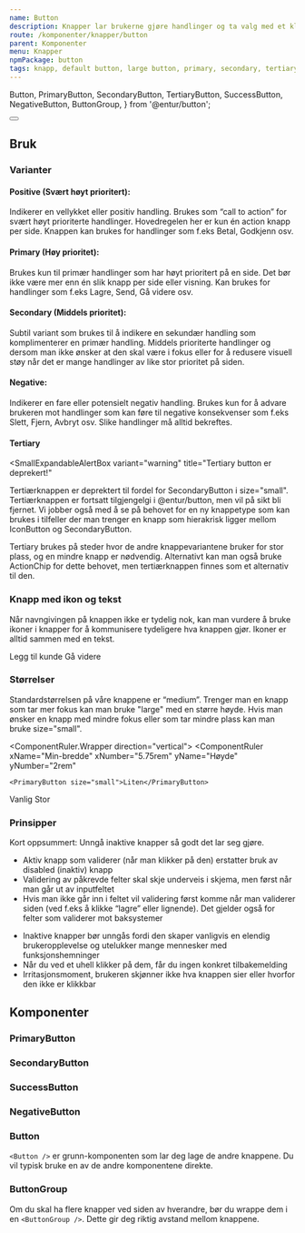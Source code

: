 ```yaml
---
name: Button
description: Knapper lar brukerne gjøre handlinger og ta valg med et klikk.
route: /komponenter/knapper/button
parent: Komponenter
menu: Knapper
npmPackage: button
tags: knapp, default button, large button, primary, secondary, tertiary, primær, sekundær, tertiær
---
```


  Button,
  PrimaryButton,
  SecondaryButton,
  TertiaryButton,
  SuccessButton,
  NegativeButton,
  ButtonGroup,
} from '@entur/button';

<PageHeader />

<Playground props={standardknapper}>
  <Button></Button>
</Playground>

## Bruk

### Varianter

#### Positive (Svært høyt prioritert):

Indikerer en vellykket eller positiv handling. Brukes som “call to action” for svært høyt prioriterte handlinger. Hovedregelen her er kun én action knapp per side. Knappen kan brukes for handlinger som f.eks Betal, Godkjenn osv.

#### Primary (Høy prioritet):

Brukes kun til primær handlinger som har høyt prioritert på en side. Det bør ikke være mer enn én slik knapp per side eller visning. Kan brukes for handlinger som f.eks Lagre, Send, Gå videre osv.

#### Secondary (Middels prioritet):

Subtil variant som brukes til å indikere en sekundær handling som komplimenterer en primær handling. Middels prioriterte handlinger og dersom man ikke ønsker at den skal være i fokus eller for å redusere visuell støy når det er mange handlinger av like stor prioritet på siden.

#### Negative:

Indikerer en fare eller potensielt negativ handling. Brukes kun for å advare brukeren mot handlinger som kan føre til negative konsekvenser som f.eks Slett, Fjern, Avbryt osv. Slike handlinger må alltid bekreftes.

#### Tertiary

<SmallExpandableAlertBox
  variant="warning"
  title="Tertiary button er deprekert!"
>
  Tertiærknappen er deprektert til fordel for SecondaryButton i size="small".
  Tertiærknappen er fortsatt tilgjengelgi i @entur/button, men vil på sikt bli
  fjernet. Vi jobber også med å se på behovet for en ny knappetype som kan
  brukes i tilfeller der man trenger en knapp som hierakrisk ligger mellom
  IconButton og SecondaryButton.
</SmallExpandableAlertBox>
<br />

Tertiary brukes på steder hvor de andre knappevariantene bruker for stor plass, og en mindre knapp er nødvendig. Alternativt kan man også bruke ActionChip for dette behovet, men tertiærknappen finnes som et alternativ til den.

### Knapp med ikon og tekst

Når navngivingen på knappen ikke er tydelig nok, kan man vurdere å bruke
ikoner i knapper for å kommunisere tydeligere hva knappen gjør. Ikoner er
alltid sammen med en tekst.

<Playground>
  <ButtonGroup>
    <SecondaryButton>
      <AddIcon /> Legg til kunde
    </SecondaryButton>
    <SuccessButton>
      Gå videre <ForwardIcon />
    </SuccessButton>
  </ButtonGroup>
</Playground>

### Størrelser

Standardstørrelsen på våre knappene er “medium”. Trenger man en knapp som tar mer fokus kan man bruke "large" med en større høyde.
Hvis man ønsker en knapp med mindre fokus eller som tar mindre plass kan man bruke size="small".

<ComponentRuler.Wrapper direction="vertical">
  <ComponentRuler
    xName="Min-bredde"
    xNumber="5.75rem"
    yName="Høyde"
    yNumber="2rem"
  >
    <PrimaryButton size="small">Liten</PrimaryButton>
  </ComponentRuler>
  <ComponentRuler
    xName="Min-bredde"
    xNumber="9.5rem"
    yName="Høyde"
    yNumber="3rem"
  >
    <PrimaryButton>Vanlig</PrimaryButton>
  </ComponentRuler>
  <ComponentRuler
    xName="Min-bredde"
    xNumber="11.75rem"
    yName="Høyde"
    yNumber="3.75rem"
  >
    <PrimaryButton size="large">Stor</PrimaryButton>
  </ComponentRuler>
</ComponentRuler.Wrapper>

### Prinsipper

Kort oppsummert: Unngå inaktive knapper så godt det lar seg gjøre.

<BestPractices>
  <Example type="do" src={doPic}>
    <ul>
      <li>
        Aktiv knapp som validerer (når man klikker på den) erstatter bruk av
        disabled (inaktiv) knapp
      </li>
      <li>
        Validering av påkrevde felter skal skje underveis i skjema, men først
        når man går ut av inputfeltet
      </li>
      <li>
        Hvis man ikke går inn i feltet vil validering først komme når man
        validerer siden (ved f.eks å klikke “lagre” eller lignende). Det gjelder
        også for felter som validerer mot baksystemer
      </li>
    </ul>
  </Example>
  <Example type="dont" src={dontPic}>
    <ul>
      <li>
        Inaktive knapper bør unngås fordi den skaper vanligvis en elendig
        brukeropplevelse og utelukker mange mennesker med funksjonshemninger
      </li>
      <li>
        Når du ved et uhell klikker på dem, får du ingen konkret tilbakemelding
      </li>
      <li>
        Irritasjonsmoment, brukeren skjønner ikke hva knappen sier eller hvorfor
        den ikke er klikkbar
      </li>
    </ul>
  </Example>
</BestPractices>

## Komponenter

### PrimaryButton

<ImportStatement imports="PrimaryButton" />
<Props of={PrimaryButton} />

### SecondaryButton

<ImportStatement imports="SecondaryButton" />
<Props of={SecondaryButton} />

### SuccessButton

<ImportStatement imports="SuccessButton" />
<Props of={SuccessButton} />

### NegativeButton

<ImportStatement imports="NegativeButton" />
<Props of={NegativeButton} />

### Button

<ImportStatement imports="Button" />
<Props of={Button} />

`<Button />` er grunn-komponenten som lar deg lage de andre knappene. Du vil typisk bruke en av de andre komponentene direkte.

### ButtonGroup

<ImportStatement imports="ButtonGroup" />
<Props of={ButtonGroup} />

Om du skal ha flere knapper ved siden av hverandre, bør du wrappe dem i en `<ButtonGroup />`. Dette gir deg riktig avstand mellom knappene.
